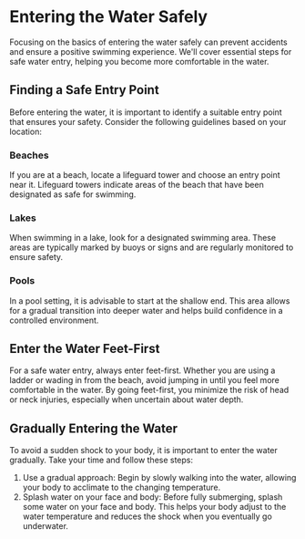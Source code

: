 # Entering the Water Safely

Focusing on the basics of entering the water safely can prevent accidents and ensure a positive swimming experience. We'll cover essential steps for safe water entry, helping you become more comfortable in the water.

## Finding a Safe Entry Point
Before entering the water, it is important to identify a suitable entry point that ensures your safety. Consider the following guidelines based on your location:

### Beaches
If you are at a beach, locate a lifeguard tower and choose an entry point near it. Lifeguard towers indicate areas of the beach that have been designated as safe for swimming.

### Lakes
When swimming in a lake, look for a designated swimming area. These areas are typically marked by buoys or signs and are regularly monitored to ensure safety.

### Pools
In a pool setting, it is advisable to start at the shallow end. This area allows for a gradual transition into deeper water and helps build confidence in a controlled environment.

## Enter the Water Feet-First
For a safe water entry, always enter feet-first. Whether you are using a ladder or wading in from the beach, avoid jumping in until you feel more comfortable in the water. By going feet-first, you minimize the risk of head or neck injuries, especially when uncertain about water depth.

## Gradually Entering the Water
To avoid a sudden shock to your body, it is important to enter the water gradually. Take your time and follow these steps:

1. Use a gradual approach: Begin by slowly walking into the water, allowing your body to acclimate to the changing temperature.
2. Splash water on your face and body: Before fully submerging, splash some water on your face and body. This helps your body adjust to the water temperature and reduces the shock when you eventually go underwater.